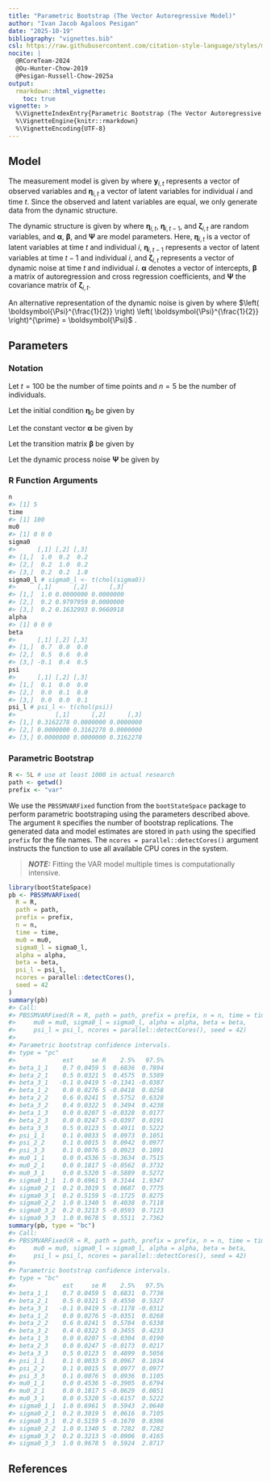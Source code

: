 ```yaml
---
title: "Parametric Bootstrap (The Vector Autoregressive Model)"
author: "Ivan Jacob Agaloos Pesigan"
date: "2025-10-19"
bibliography: "vignettes.bib"
csl: https://raw.githubusercontent.com/citation-style-language/styles/master/apa.csl
nocite: |
  @RCoreTeam-2024
  @Ou-Hunter-Chow-2019
  @Pesigan-Russell-Chow-2025a
output:
  rmarkdown::html_vignette:
    toc: true
vignette: >
  %\VignetteIndexEntry{Parametric Bootstrap (The Vector Autoregressive Model)}
  %\VignetteEngine{knitr::rmarkdown}
  %\VignetteEncoding{UTF-8}
---
```






## Model

The measurement model is given by
\begin{equation}
  \mathbf{y}_{i, t}
  =
  \boldsymbol{\eta}_{i, t}
\end{equation}
where $\mathbf{y}_{i, t}$
represents a vector of observed variables
and $\boldsymbol{\eta}_{i, t}$
a vector of latent variables
for individual $i$ and time $t$.
Since the observed and latent variables are equal,
we only generate data
from the dynamic structure.

The dynamic structure is given by
\begin{equation}
  \boldsymbol{\eta}_{i, t}
  =
  \boldsymbol{\alpha}
  +
  \boldsymbol{\beta}
  \boldsymbol{\eta}_{i, t - 1}
  +
  \boldsymbol{\zeta}_{i, t},
  \quad
  \mathrm{with}
  \quad
  \boldsymbol{\zeta}_{i, t}
  \sim
  \mathcal{N}
  \left(
  \mathbf{0},
  \boldsymbol{\Psi}
  \right)
\end{equation}
where
$\boldsymbol{\eta}_{i, t}$,
$\boldsymbol{\eta}_{i, t - 1}$,
and
$\boldsymbol{\zeta}_{i, t}$
are random variables,
and
$\boldsymbol{\alpha}$,
$\boldsymbol{\beta}$,
and
$\boldsymbol{\Psi}$
are model parameters.
Here,
$\boldsymbol{\eta}_{i, t}$
is a vector of latent variables
at time $t$ and individual $i$,
$\boldsymbol{\eta}_{i, t - 1}$
represents a vector of latent variables
at time $t - 1$ and individual $i$,
and
$\boldsymbol{\zeta}_{i, t}$
represents a vector of dynamic noise
at time $t$ and individual $i$.
$\boldsymbol{\alpha}$
denotes a vector of intercepts,
$\boldsymbol{\beta}$
a matrix of autoregression
and cross regression coefficients,
and
$\boldsymbol{\Psi}$
the covariance matrix of
$\boldsymbol{\zeta}_{i, t}$.

An alternative representation of the dynamic noise
is given by
\begin{equation}
  \boldsymbol{\zeta}_{i, t}
  =
  \boldsymbol{\Psi}^{\frac{1}{2}}
  \mathbf{z}_{i, t},
  \quad
  \mathrm{with}
  \quad
  \mathbf{z}_{i, t}
  \sim
  \mathcal{N}
  \left(
  \mathbf{0},
  \mathbf{I}
  \right)
\end{equation}
where
$\left( \boldsymbol{\Psi}^{\frac{1}{2}} \right) \left( \boldsymbol{\Psi}^{\frac{1}{2}} \right)^{\prime} = \boldsymbol{\Psi}$ .

## Parameters

### Notation

Let $t = 100$ be the number of time points and $n = 5$ be the number of individuals.

Let the initial condition
$\boldsymbol{\eta}_{0}$
be given by

\begin{equation}
\boldsymbol{\eta}_{0} \sim \mathcal{N} \left( \boldsymbol{\mu}_{\boldsymbol{\eta} \mid 0}, \boldsymbol{\Sigma}_{\boldsymbol{\eta} \mid 0} \right)
\end{equation}

\begin{equation}
\boldsymbol{\mu}_{\boldsymbol{\eta} \mid 0}
=
\left(
\begin{array}{c}
  0 \\
  0 \\
  0 \\
\end{array}
\right)
\end{equation}

\begin{equation}
\boldsymbol{\Sigma}_{\boldsymbol{\eta} \mid 0}
=
\left(
\begin{array}{ccc}
  1 & 0.2 & 0.2 \\
  0.2 & 1 & 0.2 \\
  0.2 & 0.2 & 1 \\
\end{array}
\right) .
\end{equation}

Let the constant vector $\boldsymbol{\alpha}$ be given by

\begin{equation}
\boldsymbol{\alpha}
=
\left(
\begin{array}{c}
  0 \\
  0 \\
  0 \\
\end{array}
\right) .
\end{equation}

Let the transition matrix $\boldsymbol{\beta}$ be given by

\begin{equation}
\boldsymbol{\beta}
=
\left(
\begin{array}{ccc}
  0.7 & 0 & 0 \\
  0.5 & 0.6 & 0 \\
  -0.1 & 0.4 & 0.5 \\
\end{array}
\right) .
\end{equation}

Let the dynamic process noise $\boldsymbol{\Psi}$ be given by

\begin{equation}
\boldsymbol{\Psi}
=
\left(
\begin{array}{ccc}
  0.1 & 0 & 0 \\
  0 & 0.1 & 0 \\
  0 & 0 & 0.1 \\
\end{array}
\right) .
\end{equation}

### R Function Arguments


``` r
n
#> [1] 5
time
#> [1] 100
mu0
#> [1] 0 0 0
sigma0
#>      [,1] [,2] [,3]
#> [1,]  1.0  0.2  0.2
#> [2,]  0.2  1.0  0.2
#> [3,]  0.2  0.2  1.0
sigma0_l # sigma0_l <- t(chol(sigma0))
#>      [,1]      [,2]      [,3]
#> [1,]  1.0 0.0000000 0.0000000
#> [2,]  0.2 0.9797959 0.0000000
#> [3,]  0.2 0.1632993 0.9660918
alpha
#> [1] 0 0 0
beta
#>      [,1] [,2] [,3]
#> [1,]  0.7  0.0  0.0
#> [2,]  0.5  0.6  0.0
#> [3,] -0.1  0.4  0.5
psi
#>      [,1] [,2] [,3]
#> [1,]  0.1  0.0  0.0
#> [2,]  0.0  0.1  0.0
#> [3,]  0.0  0.0  0.1
psi_l # psi_l <- t(chol(psi))
#>           [,1]      [,2]      [,3]
#> [1,] 0.3162278 0.0000000 0.0000000
#> [2,] 0.0000000 0.3162278 0.0000000
#> [3,] 0.0000000 0.0000000 0.3162278
```

### Parametric Bootstrap


``` r
R <- 5L # use at least 1000 in actual research
path <- getwd()
prefix <- "var"
```

We use the `PBSSMVARFixed` function from the `bootStateSpace` package to perform parametric bootstraping using the parameters described above.
The argument `R` specifies the number of bootstrap replications.
The generated data and model estimates are stored in `path` using the specified `prefix` for the file names.
The `ncores = parallel::detectCores()` argument instructs the function to use all available CPU cores in the system.

> **_NOTE:_**  Fitting the VAR model multiple times is computationally intensive. 


``` r
library(bootStateSpace)
pb <- PBSSMVARFixed(
  R = R,
  path = path,
  prefix = prefix,
  n = n,
  time = time,
  mu0 = mu0,
  sigma0_l = sigma0_l,
  alpha = alpha,
  beta = beta,
  psi_l = psi_l,
  ncores = parallel::detectCores(),
  seed = 42
)
summary(pb)
#> Call:
#> PBSSMVARFixed(R = R, path = path, prefix = prefix, n = n, time = time, 
#>     mu0 = mu0, sigma0_l = sigma0_l, alpha = alpha, beta = beta, 
#>     psi_l = psi_l, ncores = parallel::detectCores(), seed = 42)
#> 
#> Parametric bootstrap confidence intervals.
#> type = "pc"
#>             est     se R    2.5%   97.5%
#> beta_1_1    0.7 0.0459 5  0.6836  0.7894
#> beta_2_1    0.5 0.0321 5  0.4575  0.5389
#> beta_3_1   -0.1 0.0419 5 -0.1341 -0.0387
#> beta_1_2    0.0 0.0276 5 -0.0418  0.0258
#> beta_2_2    0.6 0.0241 5  0.5752  0.6328
#> beta_3_2    0.4 0.0322 5  0.3494  0.4238
#> beta_1_3    0.0 0.0207 5 -0.0328  0.0177
#> beta_2_3    0.0 0.0247 5 -0.0397  0.0191
#> beta_3_3    0.5 0.0123 5  0.4911  0.5222
#> psi_1_1     0.1 0.0033 5  0.0973  0.1051
#> psi_2_2     0.1 0.0015 5  0.0942  0.0977
#> psi_3_3     0.1 0.0076 5  0.0923  0.1091
#> mu0_1_1     0.0 0.4536 5 -0.3634  0.7515
#> mu0_2_1     0.0 0.1817 5 -0.0562  0.3732
#> mu0_3_1     0.0 0.5320 5 -0.5889  0.5272
#> sigma0_1_1  1.0 0.6961 5  0.3144  1.9347
#> sigma0_2_1  0.2 0.3019 5  0.0687  0.7775
#> sigma0_3_1  0.2 0.5159 5 -0.1725  0.8275
#> sigma0_2_2  1.0 0.1340 5  0.4038  0.7118
#> sigma0_3_2  0.2 0.3213 5 -0.0593  0.7123
#> sigma0_3_3  1.0 0.9678 5  0.5511  2.7362
summary(pb, type = "bc")
#> Call:
#> PBSSMVARFixed(R = R, path = path, prefix = prefix, n = n, time = time, 
#>     mu0 = mu0, sigma0_l = sigma0_l, alpha = alpha, beta = beta, 
#>     psi_l = psi_l, ncores = parallel::detectCores(), seed = 42)
#> 
#> Parametric bootstrap confidence intervals.
#> type = "bc"
#>             est     se R    2.5%   97.5%
#> beta_1_1    0.7 0.0459 5  0.6831  0.7736
#> beta_2_1    0.5 0.0321 5  0.4550  0.5327
#> beta_3_1   -0.1 0.0419 5 -0.1178 -0.0312
#> beta_1_2    0.0 0.0276 5 -0.0351  0.0268
#> beta_2_2    0.6 0.0241 5  0.5784  0.6338
#> beta_3_2    0.4 0.0322 5  0.3455  0.4233
#> beta_1_3    0.0 0.0207 5 -0.0304  0.0190
#> beta_2_3    0.0 0.0247 5 -0.0173  0.0217
#> beta_3_3    0.5 0.0123 5  0.4899  0.5056
#> psi_1_1     0.1 0.0033 5  0.0967  0.1034
#> psi_2_2     0.1 0.0015 5  0.0977  0.0977
#> psi_3_3     0.1 0.0076 5  0.0936  0.1105
#> mu0_1_1     0.0 0.4536 5 -0.3905  0.6794
#> mu0_2_1     0.0 0.1817 5 -0.0629  0.0851
#> mu0_3_1     0.0 0.5320 5 -0.6157  0.5222
#> sigma0_1_1  1.0 0.6961 5  0.5943  2.0640
#> sigma0_2_1  0.2 0.3019 5  0.0616  0.7105
#> sigma0_3_1  0.2 0.5159 5 -0.1670  0.8306
#> sigma0_2_2  1.0 0.1340 5  0.7282  0.7282
#> sigma0_3_2  0.2 0.3213 5 -0.0906  0.4165
#> sigma0_3_3  1.0 0.9678 5  0.5924  2.8717
```

## References


